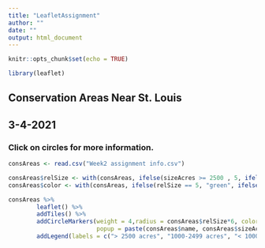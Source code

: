 ```yaml
---
title: "LeafletAssignment"
author: ""
date: ""
output: html_document
---
```


```r
knitr::opts_chunk$set(echo = TRUE)
```

```r
library(leaflet)
```

## Conservation Areas Near St. Louis

## 3-4-2021

### Click on circles for more information.

```r
consAreas <- read.csv("Week2 assignment info.csv")

consAreas$relSize <- with(consAreas, ifelse(sizeAcres >= 2500 , 5, ifelse((sizeAcres >= 1000 & sizeAcres < 2500), 3, 1)))
consAreas$color <- with(consAreas, ifelse(relSize == 5, "green", ifelse((relSize == 3), "blue", "red")))

consAreas %>% 
        leaflet() %>% 
        addTiles() %>%
        addCircleMarkers(weight = 4,radius = consAreas$relSize*6, color = consAreas$color, 
                         popup = paste(consAreas$name, consAreas$sizeAcres, " acres" )) %>% 
        addLegend(labels = c("> 2500 acres", "1000-2499 acres", "< 1000 acres"), colors=c("green", "blue", "red"))


```